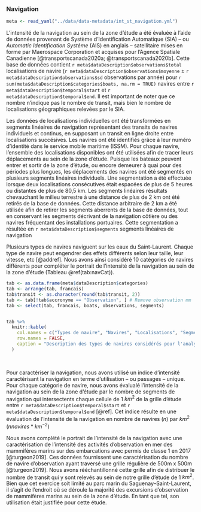 ### Navigation

```r
meta <- read_yaml("../data/data-metadata/int_st_navigation.yml")
```

L'intensité de la navigation au sein de la zone d'étude a été évaluée à l'aide
de données provenant de Système d'Identification Automatique (SIA) -- ou
*Automatic Identification Système* (AIS) en anglais -- satellitaire mises en forme
par Maerospace Corporation et acquises pour l'Agence Spatiale Canadienne
[@transportscanada2020a; @transportscanada2020b].
Cette base de données contient `r meta$dataDescription$observations$total`
localisations de navire (`r meta$dataDescription$observations$moyenne` $\pm$ `r meta$dataDescription$observations$sd` observations par année) pour
`r sum(meta$dataDescription$categories$boats, na.rm = TRUE)` navires entre
`r meta$dataDescription$temporal$start` et `r meta$dataDescription$temporal$end`.
Il est important de noter que ce nombre n'indique pas le nombre de transit, mais
bien le nombre de localisations géographiques relevées par le SIA.

Les données de localisations individuelles ont été transformées en segments linéaires
de navigation représentant des transits de navires individuels et continus, en
supposant un transit en ligne droite entre localisations succésives.
Les navires ont été identifiés grâce à leur numéro d'identité dans le service mobile
maritime (ISSM).
Pour chaque navire, l'ensemble des localisations disponibles ont été utilisées
afin de tracer leurs déplacements au sein de la zone d'étude.
Puisque les bateaux peuvent entrer et sortir de la zone d'étude, ou encore
demeurer à quai pour des périodes plus longues, les déplacements des navires ont
été segmentés en plusieurs segments linéaires individuels.
Une segmentation a été effectuée lorsque deux localisations consécutives était
espacées de plus de 5 heures ou distantes de plus de 80,5 km.
Les segments linéaires résultats chevauchant le milieu terrestre à une distance
de plus de 2 km ont été retirés de la base de données. Cette distance arbitraire
de 2 km a été utilisée afin de retirer les segments aberrents de la base de données,
tout en conservant les segments décrivant de la navigation côtière ou des navires
fréquentant des installations portuaires.
Cette segmentation a résultée en `r meta$dataDescription$segments` segments
linéaires de navigation


<!-- TODO: Paragraphe sur différents types de navires et leurs effets environnementaux potentiels -->
Plusieurs types de navires naviguent sur les eaux du Saint-Laurent. Chaque type
de navire peut engendrer des effets différents selon leur taille, leur vitesse,
etc <!-- Compléter liste + référence --> [@addref].
Nous avons ainsi considéré 10 catégories de navires différents pour compléter le portrait
de l'intensité de la navigation au sein de la zone d'étude (Tableau \@ref(tab:navCat)).


```r
tab <- as.data.frame(meta$dataDescription$categories)
tab <- arrange(tab, francais)
tab$transit <- as.character(round(tab$transit, 2))
tab <- tab[!tab$accronyme == "Observation", ] # Remove observation mm
tab <- select(tab, francais, boats, observations, segments)


tab %>%
  knitr::kable(
    col.names = c("Types de navire", "Navires", "Localisations", "Segments"),
    row.names = FALSE,
    caption = "Description des types de navires considérés pour l'analyse d'évaluation des effets cumulatifs et leur représentation au sein des données du Système d'Identification Automatique utilisées [@transportscanada2020a; @transportscanada2020b]. "
  )
```

<br/>

Pour caractériser la navigation, nous avons
utilisé un indice d'intensité caractérisant la navigation en terme d'utilisation
-- ou passages -- unique. Pour chaque catégorie de navire, nous avons évalualé
l'intensité de la navigation au sein de la zone d'étude par le nombre
de segments de navigation qui intersectents chaque cellule de 1 $km^2$ de la
grille d'étude entre `r meta$dataDescription$temporal$start` et
`r meta$dataDescription$temporal$end` [@ref].
Cet indice résulte en une évaluation de l'intensité de la navigation en
nombre de navires ($n$) par $km^2$ ($n navires * km^{-2}$)




Nous avons complété le portrait de l'intensité de la navigation avec une
caractérisation de l'intensité des activités d'observation en mer des
mammifères marins sur des embarcations avec permis de classe 1 en 2017
[@turgeon2019].
Ces données fournissent une caractérisation du nombre de navire d'observation
ayant traversé une grille régulière de 500m x 500m [@turgeon2019].
Nous avons rééchantillonné cette grille afin de distribuer le nombre de
transit qui y sont relevés au sein de notre grille d'étude de 1 $km^2$.
Bien que cet exercice soit limité au parc marin du
Saguenay–Saint-Laurent, il s'agit de l'endroit où se déroule la majorité des
excursions d'observation de mammifères marins au sein de la zone d'étude.
En tant que tel, son utilisation était justifiée pour cette étude.


<!--
Ressources pertinentes:

- [AIS MESSAGES](https://www.navcen.uscg.gov/?pageName=AISMessages)
- [Marine cadastre](https://www.marinecadastre.gov/tools/)
- [Track builder tutorial](https://coast.noaa.gov/data/digitalcoast/pdf/track-builder-tutorial.pdf)
- [Marine regions](https://www.marineregions.org/gazetteer.php?p=details&id=62961)
- [Diva-GIS](https://www.diva-gis.org/gdata)
- [Marine Cadastre Track Builder](https://coast.noaa.gov/digitalcoast/tools/track-builder.html)

##### Visualisation

Rapport 2009 au parc marin
2 types d'informations
Intensité en terme d'utilisation unique (passages)
Temps d'utilisation (passage rapide, ou très long)
Dépend du type de pression qu'on veut effectuer
Zones 50%, genre 50% du temps de navigation s'y passe
Zones d'ancrages pas enlevées, zone des rasades
Largeur
Vitesse d'un navire
Interprétation et les nuances, expliquer les limites, les nuances, etc.

AIS A vs B? Qu'est-ce que j'ai entre les mains
Densité?

Vitesse :
Indépendant du segment ligne
SOG par rapport
Biais des vitesses plus faibles si on ne fait pas le distance weighted speed (à voir)

Hubard article sur les données AIS et les vitesses


##### Lecture

- https://pdfs.semanticscholar.org/908d/93279526e373b2d03fcd5cd987d67d240302.pdf
- https://www.erudit.org/en/journals/natcan/1900-v1-n1-natcan03735/1047154ar.pdf
- https://ouvert.canada.ca/data/fr/dataset/6ab2803a-aace-4e60-83ed-44a7e0ccd1d8
- https://www.marinfo.gc.ca/fr/publications/vn200.php
- http://complexity.ok.ubc.ca/files/2013/05/Rapport-sur-le-trafic-maritime-dans-le-PMSSL-en-2007_Chion-et-al_version-finale.pdf
- https://pubmed.ncbi.nlm.nih.gov/26093451/
- https://www.youtube.com/watch?v=kloW8F5ChhQ
- https://wwf.ca/fr/habitat/ocean/la-navigation-dans-les-aires-marines-protegees/
- https://wwf.ca/wp-content/uploads/2021/02/WWF-MPA-2-Impacts-Marine-Birds-v6.pdf
- https://wwf.ca/wp-content/uploads/2021/02/WWF-MPA-3-Impacts-Benthic-Habitat-v4.pdf
- https://wwf.ca/wp-content/uploads/2021/02/WWF-MPA-4-Impacts-Marine-Habitat-v4.pdf
- https://www.dfo-mpo.gc.ca/csas-sccs/Publications/ResDocs-DocRech/2016/2016_090-fra.html
- https://parlonstransport.ca/comprendre-les-effets-des-navires-sur-les-milieux-cotiers
- https://parlonstransport.ca/ectm
- https://globalfishingwatch.org/our-technology/
- https://github.com/GlobalFishingWatch/4wings/blob/develop/src/importer/README.md


##### Infos -->
